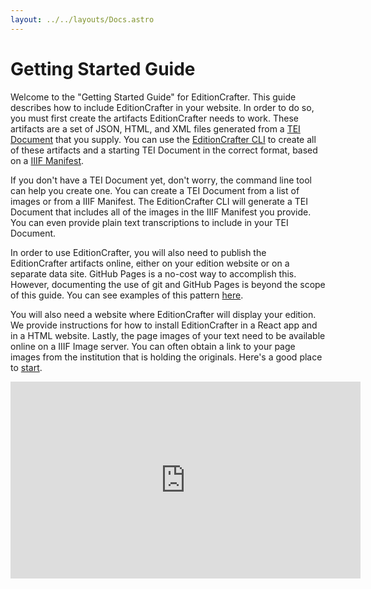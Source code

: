 ---
layout: ../../layouts/Docs.astro
---
# Getting Started Guide

Welcome to the "Getting Started Guide" for EditionCrafter. This guide describes how to include EditionCrafter in your website. In order to do so, you must first create the artifacts EditionCrafter needs to work. These artifacts are a set of JSON, HTML, and XML files generated from a [TEI Document](https://www.tei-c.org/release/doc/tei-p5-doc/en/html/index.html) that you supply. You can use the [EditionCrafter CLI](https://www.npmjs.com/package/@cu-mkp/editioncrafter-cli) to create all of these artifacts and a starting TEI Document in the correct format, based on a [IIIF Manifest](https://iiif.io/guides/using_iiif_resources/).

If you don't have a TEI Document yet, don't worry, the command line tool can help you create one. You can create a TEI Document from a list of images or from a IIIF Manifest. The EditionCrafter CLI will generate a TEI Document that includes all of the images in the IIIF Manifest you provide. You can even provide plain text transcriptions to include in your TEI Document.

In order to use EditionCrafter, you will also need to publish the EditionCrafter artifacts online, either on your edition website or on a separate data site. GitHub Pages is a no-cost way to accomplish this. However, documenting the use of git and GitHub Pages is beyond the scope of this guide. You can see examples of this pattern [here](https://github.com/cu-mkp/editioncrafter-data).

You will also need a website where EditionCrafter will display your edition. We provide instructions for how to install EditionCrafter in a React app and in a HTML website. Lastly, the page images of your text need to be available online on a IIIF Image server. You can often obtain a link to your page images from the institution that is holding the originals. Here's a good place to [start](https://iiif.io/guides/finding_resources/).

<iframe width="560" height="315" src="https://www.youtube.com/embed/q0qt-gCfAaA?si=pUBiEk43A5tykmEe" style="margin:auto" title="YouTube video player" frameborder="0" allow="accelerometer; autoplay; clipboard-write; encrypted-media; gyroscope; picture-in-picture; web-share" referrerpolicy="strict-origin-when-cross-origin" allowfullscreen />

## Installing the EditionCrafter CLI

EditionCrafter has an accompanying command line interface (CLI) that is used to generate the artifacts it displays. This software is written in Javascript, so you will need to have [Node.js](https://nodejs.org) installed on your computer. Once Node.js is installed, run the following command to install the tool:

```
npm install -g @cu-mkp/editioncrafter-cli
```

To test it out, try the command below, which displays the CLI documentation in the console. Note that you may need to restart your terminal window to get EditionCrafter CLI on your path.

```
editioncrafter help
```

## Creating a TEI Document from a List of Images

If you are starting with a list of images, you can use the EditionCrafter CLI to generate a TEI Document for you based on your images. To do this, create a CSV file that lists the images in your document. You can generate a CSV file from an Excel spreadsheet or a Google Sheet.

The CSV file should have the following columns: `url`, `label`, and `xml_id`. The `url` column should contain the URL of the image, the `label` column should contain a label for the image, and the `xml_id` column should contain a unique identifier for the image. This ID will be used as the `xml:id` attribute for each surface and can be referenced when adding plain text transcriptions.

Once you have created this file, you can generate a TEI Document by running the following command:

```
editioncrafter images -i <images.csv> -o <output.xml>
```

## Creating a TEI Document from your IIIF Manifest

If you are starting with a IIIF Manifest, you can use the EditionCrafter CLI to generate a TEI Document for you based on your IIIF Manifest:

```
editioncrafter iiif -i <iiif_url> -o <output.xml>
```

This creates an XML file on your computer at the output file path based on the IIIF Manifest that you point to in the `<iiif_url>`. In a separate section below, we will describe how to edit this structure to fill in the textual content of your edition. Before we do that, let's finish setting things up.

In `iiif` mode, the XML ID for each generated surface will be `f000` for the first surface, `f001` for the second, and so on. This ID will be used as the `xml:id` for each surface and can also be referenced when adding plain text transcriptions.

## Adding Plain Text transcriptions

If you have plain text transcriptions of your document, you can include them in the TEI Document that you are creating. To do this, create a folder on your computer that contains a text file for each page of your document. The text files should be named in the following format: `<xml_id>.txt`. For example, if you have a transcription for page 3 of your document and it has the ID of `f003`, the file should be named `f003.txt`. Once you have created these files, you can include them in the TEI Document by running the following command:

```
editioncrafter iiif -i <iiif_url> -o <output.xml> -t <transcription_folder_path>
```

Note: The `-t` flag works with both the `iiif` and `images` commands.

## Processing a TEI Document to create EditionCrafter artifacts

Once you have a TEI Document in the correct format, the next step is to generate the EditionCrafter artifacts needed to display the document on the web. We do that with this command:

```
editioncrafter process -i <tei_file> -o <output_path> -u <base_url>
```

This creates the necessary artifacts at the `<output_path>`. These artifacts include a new IIIF Manifest that is now annotated with web annotations that link each page of the text with the corresponding HTML and XML renderings of that page. You will want to point to this manifest from the EditionCrafter viewer component. Once you have published these files online at the `<base_url>`, you are ready for the next step.

# Publishing a Document

EditionCrafter can be included in a React app or a HTML website. EditionCrafter should work on any content management system (CMS) where you can edit the HTML of your page. We have tested it on Hugo CMS, Astro Framework, and Scalar CMS. We also have an example Hugo website that you can fork. Please see that website's [README](https://github.com/cu-mkp/editioncrafter-project) for more information.

## EditionCrafter in a React App

If you are including EditionCrafter in a React app, add this module to your project:

```
npm add @cu-mkp/editioncrafter
```

The reference section below details all of the props of the EditionCrafter component. Here is an example of use:

```jsx
import EditionCrafter from '@cu-mkp/editioncrafter'

<EditionCrafter
  documentName='BnF Ms. Fr. 640'
  transcriptionTypes={{
    tc: 'Diplomatic (FR)',
    tcn: 'Normalized (FR)',
    tl: 'Translation (EN)'
  }}
  iiifManifest='https://cu-mkp.github.io/editioncrafter-data/fr640_3r-3v-example/iiif/manifest.json'
/>
```

## EditionCrafter in an HTML Website

To include EditionCrafter in your HTML website, you need to create a `div` somewhere on your page, assign it an ID and then pass that ID to EditionCrafter. The reference section details the options for EditionCrafter, which are otherwise the same as the React component. Here is an example of use:

```html
 <div id="ec"></div>

 <script type="text/javascript" src="https://www.unpkg.com/@cu-mkp/editioncrafter-umd" ></script>

 <script type="text/javascript">

     EditionCrafter.viewer({
         id: 'ec',
         documentName: 'BnF Ms. Fr. 640',
         iiifManifest='https://cu-mkp.github.io/editioncrafter-data/fr640_3r-3v-example/iiif/manifest.json',
         transcriptionTypes: {
           tc: 'Diplomatic (FR)',
           tcn: 'Normalized (FR)',
           tl: 'Translation (EN)'
         }
     });

 </script>
```

# Editing a Document

Once you have generated a TEI Document with the EditionCrafter CLI, you can start to edit it and add material. Whenever you want to see your changes on your website, simply run the `editioncrafter process` command again and upload the new artifacts. If you are using a GitHub-based workflow like the one described in the example Hugo site, at this point you would simply commit your changes to GitHub and push them.

While editing a document, there are two things to consider related to display in EditionCrafter. First, the text can be provided in one or more layers. Each layer is found in a top level `<text>` element. The `<text>` element must have an `xml:id`. This `xml:id` is used to identify this layer. For example, to create two layers, one for the transcription and another for a translation, the code would look like this:

```xml
<text xml:id="transcription">

  ... my transcription ...

</text>

<text xml:id="translation">

  ... my translation ...

</text>
```

The other thing to consider is how the text is paired with the page images. In each layer, add a `<pb/>` element whenever a new page begins. This element should have a `@facs` attribute that references the `@xml:id` of the corresponding `<surface>` element. The surfaces are found in the `<facsimile>` element that was automatically generated by the EditionCrafter CLI. So for example, if you have a `<facsimile>` that looks like this:

```xml
<facsimile
  sameAs="https://gallica.bnf.fr/iiif/ark:/12148/btv1b10500001g/manifest.json"
  xml:id="BnF.DépartementdesManuscrits.Français640"
>

  <surface
    xml:id="f010"
    ulx="0"
    uly="0"
    lrx="3369"
    lry="5417"
    sameAs="https://gallica.bnf.fr/iiif/ark:/12148/btv1b10500001g/canvas/f11"
  >

    <label>
      3r
    </label>

    <graphic
      mimeType="application/json"
      url="https:/gallica.bnf.fr/iiif/ark:/12148/btv1b10500001g/f11"
    />

  </surface>

</facsimile>
```

You could begin page 3r in your text like this:

```xml
<pb facs="#f010"/>
```

Additional functionality can be triggered by specific elements and attributes. See the TEI reference section for more information.

## EditionCrafter Viewer Reference

The following props are available to the `<EditionCrafter>` viewer component:

### documentInfo

Optional; used **only** in the case that you wish to load multiple documents in the same viewer for easy comparison.

An *object* whose keys are unique document IDs for each document you wish to include, and whose values are *objects* specifying the `documentName`, `transcriptionTypes`, and `iiifManifest` for each document as described below. For example:
```js
documentInfo={{
    FHL_007548733_TAOS_BAPTISMS_BATCH_2: {
        documentName: 'Taos Baptisms Batch 2',
        transcriptionTypes: {
            translation: 'Translation',
            transcription: 'Transcription',
        },
        iiifManifest: 'https://editioncrafter.org/taos-baptisms-example/iiif/manifest.json',
    },
    eng_415_145a: {
        documentName: 'Eng 415-145a',
        transcriptionTypes: {
            'eng-415-145a': 'Transcription',
        },
        iiifManifest: 'https://cu-mkp.github.io/bic-editioncrafter-data/eng-415-145a/iiif/manifest.json',
    }
}}
```

### documentName

Required. (Note: This is required even in the case that you have also included a `documentInfo` prop.)

A *string* giving the name of the document(s).

### glossaryURL

Optional. A URL pointing to a JSON file containing glossary information. The glossary should have the following format:
```json
{
  "title": "[a subheader, written in markdown]",
  "citation": "[information on how to cite the glossary, written in markdown]",
  "entries": {
    "[Term]": {
      "headword": "...",
      "alternateSpellings": "...",
      "meanings": [
        {
          "partOfSpeech": "...",
          "meaning": "...",
          "references": "..."
        }
        ...
      ],
      "modernSpelling": "...",
      "antonym": "...",
      "synonym": "...",
      "seeAlso": "..."
    },
    ...
  }
}
```

### iiifManifest

Required if no `documentInfo` prop specified.

The URL of the IIIF manifest for your document.

### notesURL

Optional. Provide a URL to a Markdown file (GitHub Flavored Markdown supported). This will add a "Notes" item to the layers dropdown in which the contents of the Markdown will be displayed.

### threePanel

Optional. (Defaults to `false`.)

A *boolean* flag, which when set to `true` adds a third pane to the viewer. The third pane starts collapsed on the righthand side of the viewer and can be expanded by clicking and dragging the divider. This pane operates independently from the other throw; for example Book Mode is disabled in the third pane.

### transcriptionTypes

Required if no `documentInfo` prop specified.

An *object* providing a dictionary of the different transciption types provided in your TEI document. The keys of this object should correspond to the `xml:id` values of the different `<text>` layers of your document. For example, suppose you have the following text layers in your document:

```xml
<text xml:id="transcription">

  ... my transcription ...

</text>

<text xml:id="translation">

  ... my translation ...

</text>
```
In this case the `transcriptionTypes` object might have the form:

```js
transcriptionTypes = {
    transcription: 'Transcription',
    translation: 'Translation'
}
```
The value for each transcription type should be a string that will be displayed in the selection menu within the viewer. These need not correspond precisely to the keys. For instance in the example above, you could add more information to the display strings, e.g. `'Transcription (FR)'` and `Translation (EN)`.
